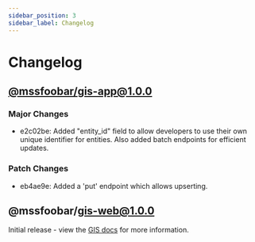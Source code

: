 ```yaml
---
sidebar_position: 3
sidebar_label: Changelog
---
```


# Changelog

## [@mssfoobar/gis-app@1.0.0](https://github.com/mssfoobar/gis/releases/tag/gis-service%2Fv1.0.0)

### Major Changes

-   e2c02be: Added "entity_id" field to allow developers to use their own unique identifier for entities. Also added batch endpoints for efficient updates.

### Patch Changes

-   eb4ae9e: Added a 'put' endpoint which allows upserting.

## @mssfoobar/gis-web@1.0.0

Initial release - view the [GIS docs](/docs/docs/modules/gis/overview) for more information.
